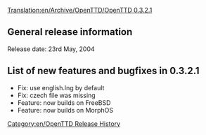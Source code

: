 [[Translation:en/Archive/OpenTTD/OpenTTD 0.3.2.1]]
[[Category:en/OpenTTD Release History]]

==General release information==
Release date: 23rd May, 2004

==List of new features and bugfixes in 0.3.2.1==
*Fix: use english.lng by default
*Fix: czech file was missing
*Feature: now builds on FreeBSD
*Feature: now builds on MorphOS